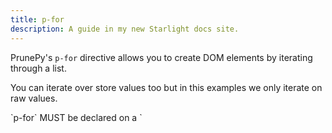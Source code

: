 ```yaml
---
title: p-for
description: A guide in my new Starlight docs site.
---
```



<script type="module" src="https://pyscript.net/releases/2024.11.1/core.js"></script>
<script type="mpy" src="/public/examples/p-for/example1.py" config="/public/examples/pyscript.json"></script>

PrunePy's `p-for` directive allows you to create DOM elements by iterating through a list.

You can iterate over store values too but in this examples we only iterate on raw values.

<Aside type="note">`p-for` MUST be declared on a `<template>` with **only one root element**</Aside>

Here's a simple example of using it to create a list of colors based on an array :


```html title="index.html"
<ul>
    <template p-for="color in ['red', 'blue', 'black']">
        <li p-text="color"></li>
    </template>
</ul>
```

<div class="result">
    <ul>
        <template p-for="color in ['red', 'blue', 'black']">
            <li p-text="color"></li>
        </template>
    </ul>
</div>
## Iterate on a range

```html title="index.html"  
<ul>
    <template p-for="i in range(3,7)">
        <li p-text="i"></li>
    </template>
</ul>
```
<div class="result">
    <ul>
        <template p-for="i in range(3,7)">
            <li p-text="i"></li>
        </template>
    </ul>
</div>
## Iterate on dict

```html title="index.html"
<ul>
    <template p-for="key,value in {'taste':'peperonni', 'size': 'XL'}.items()">
        <li>
            <span p-text="key"></span>
            <span> - </span>
            <span p-text="value"></span>
        </li>
    </template>
</ul>
```

<div class="result">
    <ul>
        <template p-for="key,value in {'taste':'peperonni', 'size': 'XL'}.items()">
            <li>
                <span p-text="key"></span>
                <span> - </span>
                <span p-text="value"></span>
            </li>
        </template>
    </ul>
</div>